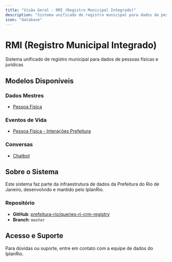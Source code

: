 ```yaml
---
title: "Visão Geral - RMI (Registro Municipal Integrado)"
description: "Sistema unificado de registro municipal para dados de pessoas físicas e jurídicas"
icon: "database"
---
```


# RMI (Registro Municipal Integrado)

Sistema unificado de registro municipal para dados de pessoas físicas e jurídicas

## Modelos Disponíveis

### Dados Mestres

- [Pessoa Física](rmi/dados-mestres/pessoa-física)

### Eventos de Vida

- [Pessoa Física - Interações Prefeitura](rmi/eventos-de-vida/pessoa-física---interacões-prefeitura)

### Conversas

- [Chatbot](rmi/conversas/chatbot)

## Sobre o Sistema

Este sistema faz parte da infraestrutura de dados da Prefeitura do Rio de Janeiro, desenvolvido e mantido pelo IplanRio.

### Repositório

- **GitHub**: [prefeitura-rio/queries-rj-crm-registry](https://github.com/prefeitura-rio/queries-rj-crm-registry)
- **Branch**: `master`

## Acesso e Suporte

Para dúvidas ou suporte, entre em contato com a equipe de dados do IplanRio.
